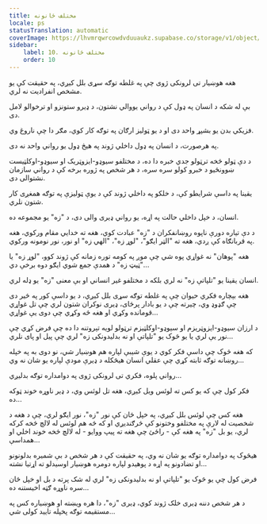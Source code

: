 ```yaml
---
title: مختلف ځانونه
locale: ps
statusTranslation: automatic
coverImage: https://lhvmrqwrcowdvduuaukz.supabase.co/storage/v1/object/public/strapi-uploads/small_cover-tratado-de-psicologia-revolucionaria.webp-5e15e1cec4e0ebebcde5d7fc7565d8fd.webp
sidebar:
    label: 10. مختلف ځانونه
    order: 10
---
```

هغه هوښیار تی لرونکی ژوی چې په غلطه توګه سړی بلل کیږي، په حقیقت کې یو مشخص انفرادیت نه لري.

بې له شکه د انسان په ډول کې د رواني یووالي نشتون، د ډیرو ستونزو او ترخوالو لامل دی.

فزیکي بدن یو بشپړ واحد دی او د یو ټولیز ارګان په توګه کار کوي، مګر دا چې ناروغ وي.

په هرصورت، د انسان په ډول داخلي ژوند په هیڅ ډول یو رواني واحد نه دی.

د دې ټولو څخه ترټولو جدي خبره دا ده، د مختلفو سیوډو-ایزوټریک او سیوډو-اوکلټیست ښوونځیو د خبرو کولو سره سره، د هر شخص په ژوره برخه کې د رواني سازمان نشتوالی دی.

یقینا په داسې شرایطو کې، د خلکو په داخلي ژوند کې د یوې ټولیزې په توګه همغږی کار شتون نلري.

انسان، د خپل داخلي حالت په اړه، یو رواني ډیری والی دی، د "زه" یو مجموعه ده.

د دې تیاره دورې ناپوه روښانفکران د "زه" عبادت کوي، هغه ته خدایي مقام ورکوي، هغه په قربانګاه کې ږدي، هغه ته "الټر ایګو"، "لوړ زه"، "الهي زه" او نور، نور نومونه ورکوي.

هغه "پوهان" نه غواړي پوه شي چې موږ په کومه توره زمانه کې ژوند کوو، "لوړ زه" یا "ټیټ زه" د همدې جمع شوي ایګو دوه برخې دي...

انسان یقینا یو "تلپاتې زه" نه لري بلکه د مختلفو غیر انساني او بې معنی "زه" یو ډله لري.

هغه بېچاره فکري حیوان چې په غلطه توګه سړی بلل کیږي، د یو داسې کور په څیر دی چې ګډوډ وي، چیرته چې د یو بادار پرځای، ډیری نوکران شتون لري چې تل غواړي قومانده وکړي او هغه څه وکړي چې دوی یې غواړي...

د ارزان سیوډو-ایزوټریزم او سیوډو-اوکلټیزم ترټولو لویه تېروتنه دا ده چې فرض کړي چې نور یې لري یا یو څوک یو "تلپاتې او نه بدلیدونکی زه" لري چې پیل او پای نلري...

که هغه څوک چې داسې فکر کوي د یوې شیبې لپاره هم هوښیار شي، نو دوی به په خپله روښانه توګه ثابته کړي چې عقلي انسان هیڅکله د ډیرې مودې لپاره یو شان نه وي...

رواني پلوه، فکري تی لرونکی ژوی په دوامداره توګه بدلیږي...

فکر کول چې که یو کس ته لوئس ویل کیږي، هغه تل لوئس وي، د ډیر ناوړه خوند ټوکه ده...

هغه کس چې لوئس بلل کیږي، په خپل ځان کې نور "زه"، نور ایګو لري، چې د هغه د شخصیت له لارې په مختلفو وختونو کې څرګندیږي او که څه هم لوئس له لالچ څخه کرکه لري، یو بل "زه" په هغه کې - راځئ چې هغه ته پیپ ووایو - له لالچ څخه خوند اخلي او همداسې...

هیڅوک په دوامداره توګه یو شان نه وي، په حقیقت کې د هر شخص د بې شمیره بدلونونو او تضادونو په اړه د پوهیدو لپاره دومره هوښیار اوسیدلو ته اړتیا نشته...

فرض کول چې یو څوک یو "تلپاتې او نه بدلیدونکی زه" لري له شک پرته د بل او خپل ځان سره ناوړه ګټه اخیستنه ده...

د هر شخص دننه ډیری خلک ژوند کوي، ډیری "زه"، دا هره ویښته او هوښیاره کس په مستقیمه توګه پخپله تایید کولی شي...

